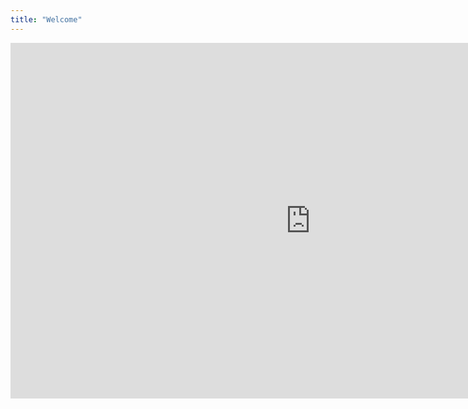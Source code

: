 ```yaml
---
title: "Welcome"
---
```


<iframe
    src="https://docs.google.com/presentation/d/e/2PACX-1vRVE30aambqlhaSOKtkzgta6-oZWXANyeyTs4dmxaAlGA6_B3LVTPI5Oep6Xjvx2g/embed?start=false&loop=false&delayms=3000"
    frameborder="0"
    width="960"
    height="569"
    allowfullscreen="true"
    mozallowfullscreen="true"
    webkitallowfullscreen="true">
</iframe>